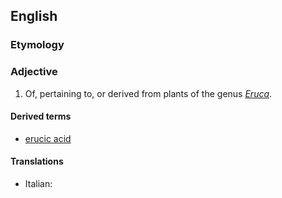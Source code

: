 ==English==

===Etymology===
{{suffix|en|Eruca|ic}}

===Adjective===
{{en-adj|-}}

# Of, pertaining to, or derived from plants of the genus ''[[Eruca]]''.

====Derived terms====
* [[erucic acid]]

====Translations====
{{trans-top|pertaining to plants of the genus Eruca}}
* Italian: {{t|it|erucico}}
{{trans-mid}}
{{trans-bottom}}